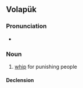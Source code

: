 ==Volapük==

===Pronunciation===
* {{IPA|[baˈtyl]|lang=vo}}

===Noun===
{{vo-noun}}

# [[whip]] for punishing people

====Declension====
{{vo-decl-noun}}